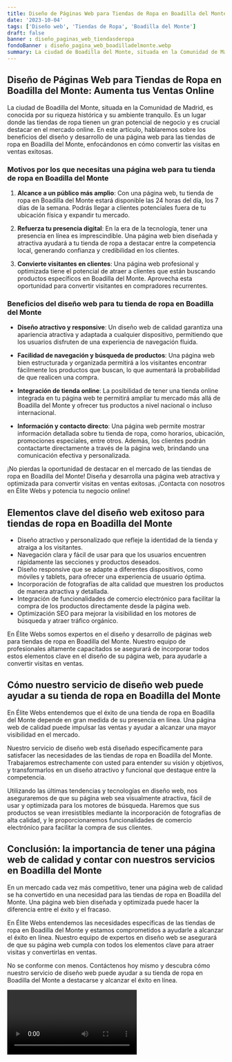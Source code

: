 ```yaml
---
title: Diseño de Páginas Web para Tiendas de Ropa en Boadilla del Monte
date: '2023-10-04'
tags: ['Diseño web', 'Tiendas de Ropa', 'Boadilla del Monte']
draft: false
banner : diseño_paginas_web_tiendasderopa
fondoBanner : diseño_pagina_web_boadilladelmonte.webp
summary: La ciudad de Boadilla del Monte, situada en la Comunidad de Madrid, es conocida por su riqueza histórica y su ambiente tranquilo. Es un lugar donde las tiendas de ropa tienen un gran potencial de negocio y es crucial destacar en el mercado online. En este artículo, hablaremos sobre los beneficios del diseño y desarrollo de una página web para las tiendas de ropa en Boadilla del Monte, enfocándonos en cómo convertir las visitas en ventas exitosas.
---
```


## Diseño de Páginas Web para Tiendas de Ropa en Boadilla del Monte: Aumenta tus Ventas Online

La ciudad de Boadilla del Monte, situada en la Comunidad de Madrid, es conocida por su riqueza histórica y su ambiente tranquilo. Es un lugar donde las tiendas de ropa tienen un gran potencial de negocio y es crucial destacar en el mercado online. En este artículo, hablaremos sobre los beneficios del diseño y desarrollo de una página web para las tiendas de ropa en Boadilla del Monte, enfocándonos en cómo convertir las visitas en ventas exitosas.

### Motivos por los que necesitas una página web para tu tienda de ropa en Boadilla del Monte

1. **Alcance a un público más amplio**: Con una página web, tu tienda de ropa en Boadilla del Monte estará disponible las 24 horas del día, los 7 días de la semana. Podrás llegar a clientes potenciales fuera de tu ubicación física y expandir tu mercado.

2. **Refuerza tu presencia digital**: En la era de la tecnología, tener una presencia en línea es imprescindible. Una página web bien diseñada y atractiva ayudará a tu tienda de ropa a destacar entre la competencia local, generando confianza y credibilidad en los clientes.

3. **Convierte visitantes en clientes**: Una página web profesional y optimizada tiene el potencial de atraer a clientes que están buscando productos específicos en Boadilla del Monte. Aprovecha esta oportunidad para convertir visitantes en compradores recurrentes.

### Beneficios del diseño web para tu tienda de ropa en Boadilla del Monte

- **Diseño atractivo y responsive**: Un diseño web de calidad garantiza una apariencia atractiva y adaptada a cualquier dispositivo, permitiendo que los usuarios disfruten de una experiencia de navegación fluida.

- **Facilidad de navegación y búsqueda de productos**: Una página web bien estructurada y organizada permitirá a los visitantes encontrar fácilmente los productos que buscan, lo que aumentará la probabilidad de que realicen una compra.

- **Integración de tienda online**: La posibilidad de tener una tienda online integrada en tu página web te permitirá ampliar tu mercado más allá de Boadilla del Monte y ofrecer tus productos a nivel nacional o incluso internacional.

- **Información y contacto directo**: Una página web permite mostrar información detallada sobre tu tienda de ropa, como horarios, ubicación, promociones especiales, entre otros. Además, los clientes podrán contactarte directamente a través de la página web, brindando una comunicación efectiva y personalizada.

¡No pierdas la oportunidad de destacar en el mercado de las tiendas de ropa en Boadilla del Monte! Diseña y desarrolla una página web atractiva y optimizada para convertir visitas en ventas exitosas. ¡Contacta con nosotros en Élite Webs y potencia tu negocio online!

<GifSeo />

<Cta />

## Elementos clave del diseño web exitoso para tiendas de ropa en Boadilla del Monte

- Diseño atractivo y personalizado que refleje la identidad de la tienda y atraiga a los visitantes.
- Navegación clara y fácil de usar para que los usuarios encuentren rápidamente las secciones y productos deseados.
- Diseño responsive que se adapte a diferentes dispositivos, como móviles y tablets, para ofrecer una experiencia de usuario óptima.
- Incorporación de fotografías de alta calidad que muestren los productos de manera atractiva y detallada.
- Integración de funcionalidades de comercio electrónico para facilitar la compra de los productos directamente desde la página web.
- Optimización SEO para mejorar la visibilidad en los motores de búsqueda y atraer tráfico orgánico.

En Élite Webs somos expertos en el diseño y desarrollo de páginas web para tiendas de ropa en Boadilla del Monte. Nuestro equipo de profesionales altamente capacitados se asegurará de incorporar todos estos elementos clave en el diseño de su página web, para ayudarle a convertir visitas en ventas.

## Cómo nuestro servicio de diseño web puede ayudar a su tienda de ropa en Boadilla del Monte

En Élite Webs entendemos que el éxito de una tienda de ropa en Boadilla del Monte depende en gran medida de su presencia en línea. Una página web de calidad puede impulsar las ventas y ayudar a alcanzar una mayor visibilidad en el mercado.

Nuestro servicio de diseño web está diseñado específicamente para satisfacer las necesidades de las tiendas de ropa en Boadilla del Monte. Trabajaremos estrechamente con usted para entender su visión y objetivos, y transformarlos en un diseño atractivo y funcional que destaque entre la competencia.

Utilizando las últimas tendencias y tecnologías en diseño web, nos aseguraremos de que su página web sea visualmente atractiva, fácil de usar y optimizada para los motores de búsqueda. Haremos que sus productos se vean irresistibles mediante la incorporación de fotografías de alta calidad, y le proporcionaremos funcionalidades de comercio electrónico para facilitar la compra de sus clientes.

## Conclusión: la importancia de tener una página web de calidad y contar con nuestros servicios en Boadilla del Monte

En un mercado cada vez más competitivo, tener una página web de calidad se ha convertido en una necesidad para las tiendas de ropa en Boadilla del Monte. Una página web bien diseñada y optimizada puede hacer la diferencia entre el éxito y el fracaso.

En Élite Webs entendemos las necesidades específicas de las tiendas de ropa en Boadilla del Monte y estamos comprometidos a ayudarle a alcanzar el éxito en línea. Nuestro equipo de expertos en diseño web se asegurará de que su página web cumpla con todos los elementos clave para atraer visitas y convertirlas en ventas.

No se conforme con menos. Contáctenos hoy mismo y descubra cómo nuestro servicio de diseño web puede ayudar a su tienda de ropa en Boadilla del Monte a destacarse y alcanzar el éxito en línea.

<Video />

<CtaBot job='Tiendas de Ropa' city='Boadilla del Monte'/>

<Gmaps query='Boadilla del Monte+españa+maps' />